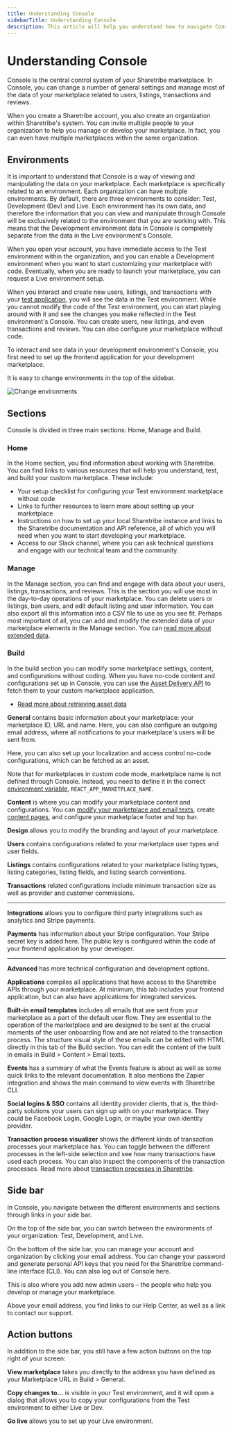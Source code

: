 ```yaml
---
title: Understanding Console
sidebarTitle: Understanding Console
description: This article will help you understand how to navigate Console.
---
```



# Understanding Console

Console is the central control system of your Sharetribe marketplace. In
Console, you can change a number of general settings and manage most of
the data of your marketplace related to users, listings, transactions
and reviews.

When you create a Sharetribe account, you also create an organization
within Sharetribe's system. You can invite multiple people to your
organization to help you manage or develop your marketplace. In fact,
you can even have multiple marketplaces within the same organization.

## Environments

It is important to understand that Console is a way of viewing and
manipulating the data on your marketplace. Each marketplace is
specifically related to an environment. Each organization can have
multiple environments. By default, there are three environments to
consider: Test, Development (Dev) and Live. Each environment has its own
data, and therefore the information that you can view and manipulate
through Console will be exclusively related to the environment that you
are working with. This means that the Development environment data in
Console is completely separate from the data in the Live environment's
Console.

When you open your account, you have immediate access to the Test
environment within the organization, and you can enable a Development
environment when you want to start customizing your marketplace with
code. Eventually, when you are ready to launch your marketplace, you can
request a Live environment setup.

When you interact and create new users, listings, and transactions with
your [test application](https://console.sharetribe.com), you will see
the data in the Test environment. While you cannot modify the code of
the Test environment, you can start playing around with it and see the
changes you make reflected in the Test environment's Console. You can
create users, new listings, and even transactions and reviews. You can
also configure your marketplace without code.

To interact and see data in your development environment's Console, you
first need to set up the frontend application for your development
marketplace.

It is easy to change environments in the top of the sidebar.

![Change environments](./env-change.png)

## Sections

Console is divided in three main sections: Home, Manage and Build.

### Home

In the Home section, you find information about working with Sharetribe.
You can find links to various resources that will help you understand,
test, and build your custom marketplace. These include:

- Your setup checklist for configuring your Test environment marketplace
  without code
- Links to further resources to learn more about setting up your
  marketplace
- Instructions on how to set up your local Sharetribe instance and links
  to the Sharetribe documentation and API reference, all of which you
  will need when you want to start developing your marketplace.
- Access to our Slack channel, where you can ask technical questions and
  engage with our technical team and the community.

### Manage

In the Manage section, you can find and engage with data about your
users, listings, transactions, and reviews. This is the section you will
use most in the day-to-day operations of your marketplace. You can
delete users or listings, ban users, and edit default listing and user
information. You can also export all this information into a CSV file to
use as you see fit. Perhaps most important of all, you can add and
modify the extended data of your marketplace elements in the Manage
section. You can
[read more about extended data](/concepts/extended-data-introduction/).

### Build

In the build section you can modify some marketplace settings, content,
and configurations without coding. When you have no-code content and
configurations set up in Console, you can use the
[Asset Delivery API](https://www.sharetribe.com/api-reference/asset-delivery-api.html)
to fetch them to your custom marketplace application.

- [Read more about retrieving asset data](/references/assets/#retrieving-asset-data)

**General** contains basic information about your marketplace: your
marketplace ID, URL and name. Here, you can also configure an outgoing
email address, where all notifications to your marketplace's users will
be sent from.

Here, you can also set up your localization and access control no-code
configurations, which can be fetched as an asset.

<Callout type="info">

Note that for marketplaces in custom code mode, marketplace name is not
defined through Console. Instead, you need to define it in the correct
[environment variable](/template/template-env/),
`REACT_APP_MARKETPLACE_NAME`.

</Callout>

**Content** is where you can modify your marketplace content and
configurations. You can
[modify your marketplace and email texts](/concepts/marketplace-texts/),
create [content pages](/concepts/headless-content-management/), and
configure your marketplace footer and top bar.

**Design** allows you to modify the branding and layout of your
marketplace.

**Users** contains configurations related to your marketplace user types
and user fields.

**Listings** contains configurations related to your marketplace listing
types, listing categories, listing fields, and listing search
conventions.

**Transactions** related configurations include minimum transaction size
as well as provider and customer commissions.

---

**Integrations** allows you to configure third party integrations such
as analytics and Stripe payments.

**Payments** has information about your Stripe configuration. Your
Stripe secret key is added here. The public key is configured within the
code of your frontend application by your developer.

---

**Advanced** has more technical configuration and development options.

**Applications** compiles all applications that have access to the
Sharetribe APIs through your marketplace. At minimum, this tab includes
your frontend application, but can also have applications for integrated
services.

**Built-in email templates** includes all emails that are sent from your
marketplace as a part of the default user flow. They are essential to
the operation of the marketplace and are designed to be sent at the
crucial moments of the user onboarding flow and are not related to the
transaction process. The structure visual style of these emails can be
edited with HTML directly in this tab of the Build section. You can edit
the content of the built in emails in Build > Content > Email texts.

**Events** has a summary of what the Events feature is about as well as
some quick links to the relevant documentation. It also mentions the
Zapier integration and shows the main command to view events with
Sharetribe CLI.

**Social logins & SSO** contains all identity provider clients, that is,
the third-party solutions your users can sign up with on your
marketplace. They could be Facebook Login, Google Login, or maybe your
own identity provider.

**Transaction process visualizer** shows the different kinds of
transaction processes your marketplace has. You can toggle between the
different processes in the left-side selection and see how many
transactions have used each process. You can also inspect the components
of the transaction processes. Read more about
[transaction processes in Sharetribe](/concepts/transaction-process/).

## Side bar

In Console, you navigate between the different environments and sections
through links in your side bar.

On the top of the side bar, you can switch between the environments of
your organization: Test, Development, and Live.

On the bottom of the side bar, you can manage your account and
organization by clicking your email address. You can change your
password and generate personal API keys that you need for the Sharetribe
command-line interface (CLI). You can also log out of Console here.

This is also where you add new admin users – the people who help you
develop or manage your marketplace.

Above your email address, you find links to our Help Center, as well as
a link to contact our support.

## Action buttons

In addition to the side bar, you still have a few action buttons on the
top right of your screen:

**View marketplace** takes you directly to the address you have defined
as your Marketplace URL in Build > General.

**Copy changes to...** is visible in your Test environment, and it will
open a dialog that allows you to copy your configurations from the Test
environment to either Live or Dev.

**Go live** allows you to set up your Live environment.
